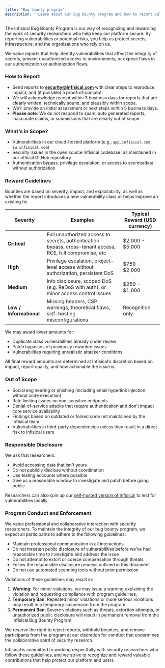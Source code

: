 ```yaml
---
title: "Bug bounty program"
description: " Learn about our bug bounty program and how to report vulnerabilities."
---
```


The Infisical Bug Bounty Program is our way of recognizing and rewarding the work of security researchers who help keep our platform secure. By reporting vulnerabilities or potential risks, you help us protect secrets, infrastructure, and the organizations who rely on us.

We value reports that help identify vulnerabilities that affect the integrity of secrets, prevent unauthorized access to environments, or expose flaws in our authentication or authorization flows.

### How to Report

- Send reports to **security@infisical.com** with clear steps to reproduce, impact, and (if possible) a proof-of-concept.
- We will acknowledge receipt within 3 business days for reports that are clearly written, technically sound, and plausibly within scope.
- We'll provide an initial assessment or next steps within 5 business days.
- **Please note**: We do not respond to spam, auto generated reports, inaccurate claims, or submissions that are clearly out of scope.


### What's in Scope?

- Vulnerabilities in our cloud-hosted platform (e.g., `app.infisical.com`, `eu.infisical.com`)
- Security issues in the open source Infisical codebase, as maintained in our official GitHub repository
- Authentication bypass, privilege escalation, or access to secrets/data without authorization

### Reward Guidelines

Bounties are based on severity, impact, and exploitability, as well as whether the report introduces a new vulnerability class or helps improve an existing fix.

| Severity | Examples | Typical Reward (USD currency) |
| --- | --- | --- |
| **Critical** | Full unauthorized access to secrets, authentication bypass, cross-tenant access, RCE, full compromise, etc | $2,000 - $5,000 |
| **High** | Privilege escalation, project-level access without authorization, persistent DoS | $750 - $2,000 |
| **Medium** | Info disclosure, scoped DoS (e.g. ReDoS with auth), or minor access control issues | $250 - $1,000 |
| **Low / Informational** | Missing headers, CSP warnings, theoretical flaws, self-hosting misconfigurations | Recognition only |


We may award lower amounts for:
- Duplicate class vulnerabilities already under review
- Patch bypasses of previously rewarded issues
- Vulnerabilities requiring unrealistic attacker conditions

All final reward amounts are determined at Infisical's discretion based on impact, report quality, and how actionable the issue is.


### Out of Scope

- Social engineering or phishing (including email hyperlink injection without code execution)
- Rate limiting issues on non-sensitive endpoints
- Denial-of-service attacks that require authentication and don't impact core service availability
- Findings based on outdated or forked code not maintained by the Infisical team
- Vulnerabilities in third-party dependencies unless they result in a direct risk to Infisical users


### Responsible Disclosure

We ask that researchers:

- Avoid accessing data that isn't yours
- Do not publicly disclose without coordination
- Use testing accounts where possible
- Give us a reasonable window to investigate and patch before going public

Researchers can also spin up our [self-hosted version of Infisical](/self-hosting/overview) to test for vulnerabilities locally. 

### Program Conduct and Enforcement

We value professional and collaborative interaction with security researchers. To maintain the integrity of our bug bounty program, we expect all participants to adhere to the following guidelines:

- Maintain professional communication in all interactions
- Do not threaten public disclosure of vulnerabilities before we've had reasonable time to investigate and address the issue
- Do not attempt to extort or coerce compensation through threats
- Follow the responsible disclosure process outlined in this document
- Do not use automated scanning tools without prior permission

Violations of these guidelines may result in:

1. **Warning**: For minor violations, we may issue a warning explaining the violation and requesting compliance with program guidelines.
2. **Temporary Ban**: Repeated minor violations or more serious violations may result in a temporary suspension from the program.
3. **Permanent Ban**: Severe violations such as threats, extortion attempts, or unauthorized public disclosure will result in permanent removal from the Infisical Bug Bounty Program.

We reserve the right to reject reports, withhold bounties, and remove participants from the program at our discretion for conduct that undermines the collaborative spirit of security research.

Infisical is committed to working respectfully with security researchers who follow these guidelines, and we strive to recognize and reward valuable contributions that help protect our platform and users.
